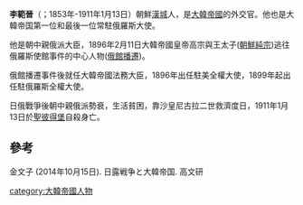 {{Unreferenced|time=2020-11-01T00:53:12+00:00}}
'''李範晉'''（{{kor|k=이범진|hj=李範晉}}；1853年-1911年1月13日）朝鮮[[漢城|漢城]]人，是[[大韓帝國|大韓帝國]]的外交官。他也是大韓帝国第一位和最後一位常駐俄羅斯大使。

他是朝中親俄派大臣，1896年2月11日大韓帝國皇帝高宗與王太子([[朝鮮純宗|朝鮮純宗]])逃往俄羅斯使館事件的中心人物([[俄館播遷|俄館播遷]])。

俄館播遷事件後就任大韓帝國法務大臣，1896年出任駐美全權大使，1899年起出任駐俄羅斯全權大使。

日俄戰爭後朝中親俄派勢衰，生活貧困，靠沙皇尼古拉二世救濟度日，1911年1月13日於[[聖彼得堡|聖彼得堡]]自殺身亡。

==參考==
金文子 (2014年10月15日). 日露戦争と大韓帝国. 高文研

[[category:大韓帝國人物|category:大韓帝國人物]]